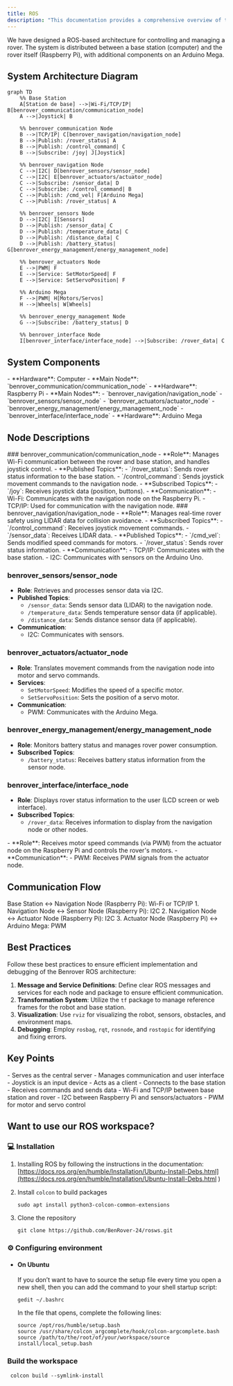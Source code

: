 ```yaml
---
title: ROS
description: "This documentation provides a comprehensive overview of the Benrover ROS architecture, including node descriptions."
---
```


<Note>
  We have designed a ROS-based architecture for controlling and managing a rover. The system is distributed between a base station (computer) and the rover itself (Raspberry Pi), with additional components on an Arduino Mega.
</Note>

## System Architecture Diagram

```mermaid
graph TD
    %% Base Station
    A[Station de base] -->|Wi-Fi/TCP/IP| B[benrover_communication/communication_node]
    A -->|Joystick| B
    
    %% benrover_communication Node
    B -->|TCP/IP| C[benrover_navigation/navigation_node]
    B -->|Publish: /rover_status| A
    B -->|Publish: /control_command| C
    B -->|Subscribe: /joy| J[Joystick]
    
    %% benrover_navigation Node
    C -->|I2C| D[benrover_sensors/sensor_node]
    C -->|I2C| E[benrover_actuators/actuator_node]
    C -->|Subscribe: /sensor_data| D
    C -->|Subscribe: /control_command| B
    C -->|Publish: /cmd_vel| F[Arduino Mega]
    C -->|Publish: /rover_status| A
    
    %% benrover_sensors Node
    D -->|I2C| I[Sensors]
    D -->|Publish: /sensor_data| C
    D -->|Publish: /temperature_data| C
    D -->|Publish: /distance_data| C
    D -->|Publish: /battery_status| G[benrover_energy_management/energy_management_node]
    
    %% benrover_actuators Node
    E -->|PWM| F
    E -->|Service: SetMotorSpeed| F
    E -->|Service: SetServoPosition| F
    
    %% Arduino Mega
    F -->|PWM| H[Motors/Servos]
    H -->|Wheels| W[Wheels]
    
    %% benrover_energy_management Node
    G -->|Subscribe: /battery_status| D
    
    %% benrover_interface Node
    I[benrover_interface/interface_node] -->|Subscribe: /rover_data| C
```

## System Components

<CardGroup cols={1}>
  <Card title="Base Station" icon="desktop">
    - **Hardware**: Computer
    - **Main Node**: `benrover_communication/communication_node`
  </Card>
  <Card title="Rover" icon="robot">
    - **Hardware**: Raspberry Pi
    - **Main Nodes**:
      - `benrover_navigation/navigation_node`
      - `benrover_sensors/sensor_node`
      - `benrover_actuators/actuator_node`
      - `benrover_energy_management/energy_management_node`
      - `benrover_interface/interface_node`
  </Card>
  <Card title="Motor Control" icon="gears">
    - **Hardware**: Arduino Mega
  </Card>
</CardGroup>

## Node Descriptions

<Accordion title="Base Station Nodes">
  ### benrover_communication/communication_node
  - **Role**: Manages Wi-Fi communication between the rover and base station, and handles joystick control.
  - **Published Topics**:
    - `/rover_status`: Sends rover status information to the base station.
    - `/control_command`: Sends joystick movement commands to the navigation node.
  - **Subscribed Topics**:
    - `/joy`: Receives joystick data (position, buttons).
  - **Communication**:
    - Wi-Fi: Communicates with the navigation node on the Raspberry Pi.
    - TCP/IP: Used for communication with the navigation node.
</Accordion>

<Accordion title="Rover Nodes (Raspberry Pi)">
  ### benrover_navigation/navigation_node
  - **Role**: Manages real-time rover safety using LIDAR data for collision avoidance.
  - **Subscribed Topics**:
    - `/control_command`: Receives joystick movement commands.
    - `/sensor_data`: Receives LIDAR data.
  - **Published Topics**:
    - `/cmd_vel`: Sends modified speed commands for motors.
    - `/rover_status`: Sends rover status information.
  - **Communication**:
    - TCP/IP: Communicates with the base station.
    - I2C: Communicates with sensors on the Arduino Uno.

  ### benrover_sensors/sensor_node
  - **Role**: Retrieves and processes sensor data via I2C.
  - **Published Topics**:
    - `/sensor_data`: Sends sensor data (LIDAR) to the navigation node.
    - `/temperature_data`: Sends temperature sensor data (if applicable).
    - `/distance_data`: Sends distance sensor data (if applicable).
  - **Communication**:
    - I2C: Communicates with sensors.

  ### benrover_actuators/actuator_node
  - **Role**: Translates movement commands from the navigation node into motor and servo commands.
  - **Services**:
    - `SetMotorSpeed`: Modifies the speed of a specific motor.
    - `SetServoPosition`: Sets the position of a servo motor.
  - **Communication**:
    - PWM: Communicates with the Arduino Mega.

  ### benrover_energy_management/energy_management_node
  - **Role**: Monitors battery status and manages rover power consumption.
  - **Subscribed Topics**:
    - `/battery_status`: Receives battery status information from the sensor node.

  ### benrover_interface/interface_node
  - **Role**: Displays rover status information to the user (LCD screen or web interface).
  - **Subscribed Topics**:
    - `/rover_data`: Receives information to display from the navigation node or other nodes.
</Accordion>

<Accordion title="Arduino Mega Node">
  - **Role**: Receives motor speed commands (via PWM) from the actuator node on the Raspberry Pi and controls the rover's motors.
  - **Communication**:
    - PWM: Receives PWM signals from the actuator node.
</Accordion>

## Communication Flow

<CardGroup cols={2}>
  <Card title="Base Station to Rover" icon="laptop">
    Base Station ↔ Navigation Node (Raspberry Pi): Wi-Fi or TCP/IP
  </Card>
  <Card title="Internal Rover Communication" icon="robot">
    1. Navigation Node ↔ Sensor Node (Raspberry Pi): I2C
    2. Navigation Node ↔ Actuator Node (Raspberry Pi): I2C
    3. Actuator Node (Raspberry Pi) ↔ Arduino Mega: PWM
  </Card>
</CardGroup>

## Best Practices

<Note>
  Follow these best practices to ensure efficient implementation and debugging of the Benrover ROS architecture:
</Note>

1. **Message and Service Definitions**: Define clear ROS messages and services for each node and package to ensure efficient communication.
2. **Transformation System**: Utilize the `tf` package to manage reference frames for the robot and base station.
3. **Visualization**: Use `rviz` for visualizing the robot, sensors, obstacles, and environment maps.
4. **Debugging**: Employ `rosbag`, `rqt`, `rosnode`, and `rostopic` for identifying and fixing errors.

## Key Points

<CardGroup cols={2}>
  <Card title="Base Station">
    - Serves as the central server
    - Manages communication and user interface
    - Joystick is an input device
  </Card>
  <Card title="Rover">
    - Acts as a client
    - Connects to the base station
    - Receives commands and sends data
  </Card>
  <Card title="Communication">
    - Wi-Fi and TCP/IP between base station and rover
    - I2C between Raspberry Pi and sensors/actuators
    - PWM for motor and servo control
  </Card>
</CardGroup>

## Want to use our ROS workspace?

### 💻 Installation
1. Installing ROS by following the instructions in the documentation:
[https://docs.ros.org/en/humble/Installation/Ubuntu-Install-Debs.html](https://docs.ros.org/en/humble/Installation/Ubuntu-Install-Debs.html
)

2. Install ```colcon``` to build packages
    ```
    sudo apt install python3-colcon-common-extensions
    ``` 
3. Clone the repository
     ```
   git clone https://github.com/BenRover-24/rosws.git
   ```
### ⚙️ Configuring environment
- #### On Ubuntu
    If you don’t want to have to source the setup file every time you open a new shell, then you can add the command to your shell startup script:

    ```
    gedit ~/.bashrc
    ```
    In the file that opens, complete the following lines:
    ```
    source /opt/ros/humble/setup.bash
    source /usr/share/colcon_argcomplete/hook/colcon-argcomplete.bash
    source /path/to/the/root/of/your/workspace/source install/local_setup.bash
    ```

### Build the workspace
```
 colcon build --symlink-install
 ```
